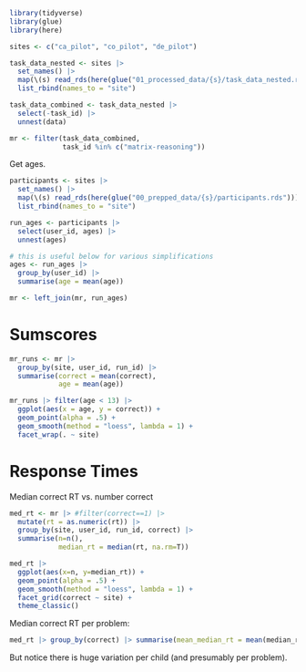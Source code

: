 ```r
library(tidyverse)
library(glue)
library(here)

sites <- c("ca_pilot", "co_pilot", "de_pilot")

task_data_nested <- sites |>
  set_names() |>
  map(\(s) read_rds(here(glue("01_processed_data/{s}/task_data_nested.rds")))) |>
  list_rbind(names_to = "site")

task_data_combined <- task_data_nested |>
  select(-task_id) |>
  unnest(data)

mr <- filter(task_data_combined, 
             task_id %in% c("matrix-reasoning"))
```

Get ages. 

```r
participants <- sites |>
  set_names() |>
  map(\(s) read_rds(here(glue("00_prepped_data/{s}/participants.rds")))) |>
  list_rbind(names_to = "site")

run_ages <- participants |>
  select(user_id, ages) |>
  unnest(ages)

# this is useful below for various simplifications
ages <- run_ages |>
  group_by(user_id) |>
  summarise(age = mean(age))

mr <- left_join(mr, run_ages)
```


# Sumscores


```r
mr_runs <- mr |>
  group_by(site, user_id, run_id) |>
  summarise(correct = mean(correct), 
            age = mean(age))

mr_runs |> filter(age < 13) |>
  ggplot(aes(x = age, y = correct)) + 
  geom_point(alpha = .5) + 
  geom_smooth(method = "loess", lambda = 1) +
  facet_wrap(. ~ site)
```

# Response Times

Median correct RT vs. number correct

```r
med_rt <- mr |> #filter(correct==1) |>
  mutate(rt = as.numeric(rt)) |>
  group_by(site, user_id, run_id, correct) |>
  summarise(n=n(),
            median_rt = median(rt, na.rm=T))

med_rt |>
  ggplot(aes(x=n, y=median_rt)) + 
  geom_point(alpha = .5) + 
  geom_smooth(method = "loess", lambda = 1) +
  facet_grid(correct ~ site) + 
  theme_classic()
```

Median correct RT per problem: 

```r
med_rt |> group_by(correct) |> summarise(mean_median_rt = mean(median_rt))
```

But notice there is huge variation per child (and presumably per problem).